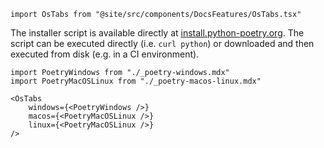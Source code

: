```mdx-code-block
import OsTabs from "@site/src/components/DocsFeatures/OsTabs.tsx"
```

The installer script is available directly at [install.python-poetry.org](https://install.python-poetry.org/). The script can be executed directly (i.e. `curl python`) or downloaded and then executed from disk (e.g. in a CI environment).

```mdx-code-block
import PoetryWindows from "./_poetry-windows.mdx"
import PoetryMacOSLinux from "./_poetry-macos-linux.mdx"

<OsTabs
    windows={<PoetryWindows />}
    macos={<PoetryMacOSLinux />}
    linux={<PoetryMacOSLinux />}
/>
```

